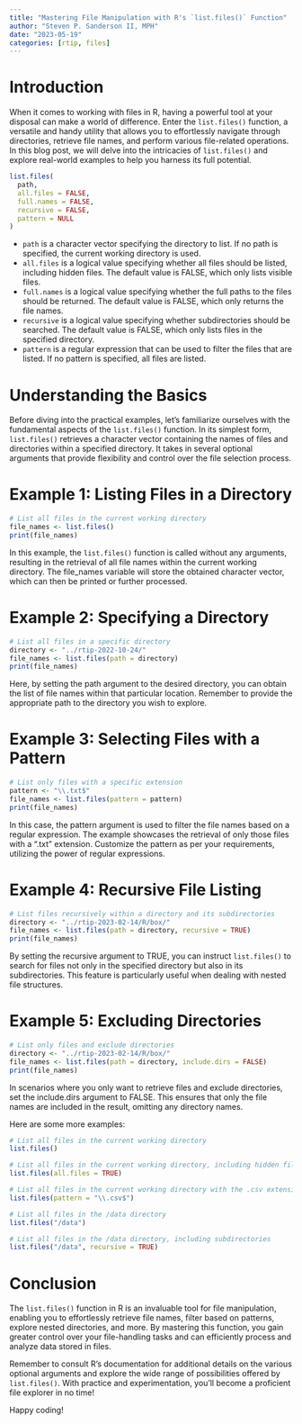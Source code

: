 ```yaml
---
title: "Mastering File Manipulation with R's `list.files()` Function"
author: "Steven P. Sanderson II, MPH"
date: "2023-05-19"
categories: [rtip, files]
---
```


# Introduction

When it comes to working with files in R, having a powerful tool at your disposal can make a world of difference. Enter the `list.files()` function, a versatile and handy utility that allows you to effortlessly navigate through directories, retrieve file names, and perform various file-related operations. In this blog post, we will delve into the intricacies of `list.files()` and explore real-world examples to help you harness its full potential.

```r
list.files(
  path, 
  all.files = FALSE, 
  full.names = FALSE, 
  recursive = FALSE, 
  pattern = NULL
)
```

*    `path` is a character vector specifying the directory to list. If no path is specified, the current working directory is used.
*    `all.files` is a logical value specifying whether all files should be listed, including hidden files. The default value is FALSE, which only lists visible files.
*    `full.names` is a logical value specifying whether the full paths to the files should be returned. The default value is FALSE, which only returns the file names.
*    `recursive` is a logical value specifying whether subdirectories should be searched. The default value is FALSE, which only lists files in the specified directory.
*    `pattern` is a regular expression that can be used to filter the files that are listed. If no pattern is specified, all files are listed.

# Understanding the Basics

Before diving into the practical examples, let's familiarize ourselves with the fundamental aspects of the `list.files()` function. In its simplest form, `list.files()` retrieves a character vector containing the names of files and directories within a specified directory. It takes in several optional arguments that provide flexibility and control over the file selection process.

# Example 1: Listing Files in a Directory

```r
# List all files in the current working directory
file_names <- list.files()
print(file_names)
```

In this example, the `list.files()` function is called without any arguments, resulting in the retrieval of all file names within the current working directory. The file_names variable will store the obtained character vector, which can then be printed or further processed.

# Example 2: Specifying a Directory

```r
# List all files in a specific directory
directory <- "../rtip-2022-10-24/"
file_names <- list.files(path = directory)
print(file_names)
```

Here, by setting the path argument to the desired directory, you can obtain the list of file names within that particular location. Remember to provide the appropriate path to the directory you wish to explore.

# Example 3: Selecting Files with a Pattern

```r
# List only files with a specific extension
pattern <- "\\.txt$"
file_names <- list.files(pattern = pattern)
print(file_names)
```

In this case, the pattern argument is used to filter the file names based on a regular expression. The example showcases the retrieval of only those files with a ".txt" extension. Customize the pattern as per your requirements, utilizing the power of regular expressions.

# Example 4: Recursive File Listing

```r
# List files recursively within a directory and its subdirectories
directory <- "../rtip-2023-02-14/R/box/"
file_names <- list.files(path = directory, recursive = TRUE)
print(file_names)
```

By setting the recursive argument to TRUE, you can instruct `list.files()` to search for files not only in the specified directory but also in its subdirectories. This feature is particularly useful when dealing with nested file structures.

# Example 5: Excluding Directories

```r
# List only files and exclude directories
directory <- "../rtip-2023-02-14/R/box/"
file_names <- list.files(path = directory, include.dirs = FALSE)
print(file_names)
```

In scenarios where you only want to retrieve files and exclude directories, set the include.dirs argument to FALSE. This ensures that only the file names are included in the result, omitting any directory names.

Here are some more examples:

```r
# List all files in the current working directory
list.files()

# List all files in the current working directory, including hidden files
list.files(all.files = TRUE)

# List all files in the current working directory with the .csv extension
list.files(pattern = "\\.csv$")

# List all files in the /data directory
list.files("/data")

# List all files in the /data directory, including subdirectories
list.files("/data", recursive = TRUE)
```

# Conclusion

The `list.files()` function in R is an invaluable tool for file manipulation, enabling you to effortlessly retrieve file names, filter based on patterns, explore nested directories, and more. By mastering this function, you gain greater control over your file-handling tasks and can efficiently process and analyze data stored in files.

Remember to consult R's documentation for additional details on the various optional arguments and explore the wide range of possibilities offered by `list.files()`. With practice and experimentation, you'll become a proficient file explorer in no time!

Happy coding!